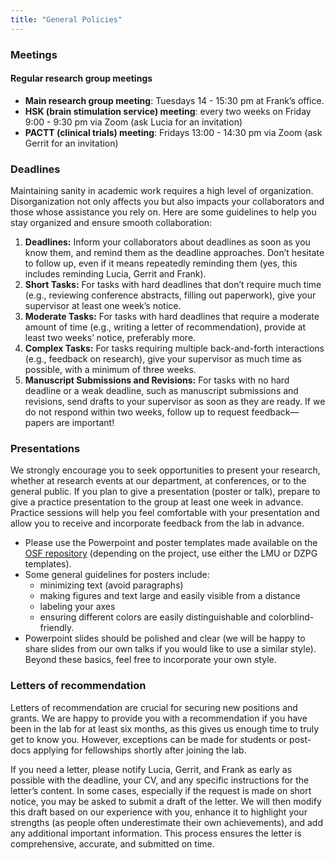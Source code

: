 ```yaml
---
title: "General Policies"
---
```


### Meetings

#### Regular research group meetings

-   **Main research group meeting**: Tuesdays 14 - 15:30 pm at Frank's office.
-   **HSK (brain stimulation service) meeting**: every two weeks on Friday 9:00 - 9:30 pm via Zoom (ask Lucia for an invitation)
-   **PACTT (clinical trials) meeting**: Fridays 13:00 - 14:30 pm via Zoom (ask Gerrit for an invitation)

### Deadlines

Maintaining sanity in academic work requires a high level of organization. Disorganization not only affects you but also impacts your collaborators and those whose assistance you rely on. Here are some guidelines to help you stay organized and ensure smooth collaboration:

1.  **Deadlines:** Inform your collaborators about deadlines as soon as you know them, and remind them as the deadline approaches. Don't hesitate to follow up, even if it means repeatedly reminding them (yes, this includes reminding Lucia, Gerrit and Frank).
2.  **Short Tasks:** For tasks with hard deadlines that don't require much time (e.g., reviewing conference abstracts, filling out paperwork), give your supervisor at least one week's notice.
3.  **Moderate Tasks:** For tasks with hard deadlines that require a moderate amount of time (e.g., writing a letter of recommendation), provide at least two weeks' notice, preferably more.
4.  **Complex Tasks:** For tasks requiring multiple back-and-forth interactions (e.g., feedback on research), give your supervisor as much time as possible, with a minimum of three weeks.
5.  **Manuscript Submissions and Revisions:** For tasks with no hard deadline or a weak deadline, such as manuscript submissions and revisions, send drafts to your supervisor as soon as they are ready. If we do not respond within two weeks, follow up to request feedback—papers are important!

### Presentations

We strongly encourage you to seek opportunities to present your research, whether at research events at our department, at conferences, or to the general public. If you plan to give a presentation (poster or talk), prepare to give a practice presentation to the group at least one week in advance. Practice sessions will help you feel comfortable with your presentation and allow you to receive and incorporate feedback from the lab in advance.

-   Please use the Powerpoint and poster templates made available on the [OSF repository](https://osf.io/suzrt/) (depending on the project, use either the LMU or DZPG templates).
-   Some general guidelines for posters include:
    -   minimizing text (avoid paragraphs)
    -   making figures and text large and easily visible from a distance
    -   labeling your axes
    -   ensuring different colors are easily distinguishable and colorblind-friendly.
-   Powerpoint slides should be polished and clear (we will be happy to share slides from our own talks if you would like to use a similar style). Beyond these basics, feel free to incorporate your own style.

### Letters of recommendation

Letters of recommendation are crucial for securing new positions and grants. We are happy to provide you with a recommendation if you have been in the lab for at least six months, as this gives us enough time to truly get to know you. However, exceptions can be made for students or post-docs applying for fellowships shortly after joining the lab.

If you need a letter, please notify Lucia, Gerrit, and Frank as early as possible with the deadline, your CV, and any specific instructions for the letter's content. In some cases, especially if the request is made on short notice, you may be asked to submit a draft of the letter. We will then modify this draft based on our experience with you, enhance it to highlight your strengths (as people often underestimate their own achievements), and add any additional important information. This process ensures the letter is comprehensive, accurate, and submitted on time.
